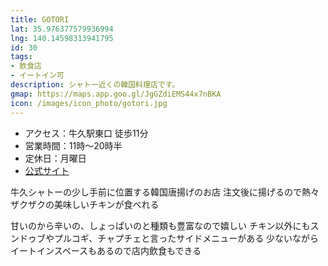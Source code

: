 ```yaml
---
title: GOTORI
lat: 35.976377579936994
lng: 140.14598313941795
id: 30
tags:
- 飲食店
- イートイン可
description: シャトー近くの韓国料理店です。
gmap: https://maps.app.goo.gl/JgGZdiEMS44x7nBKA
icon: /images/icon_photo/gotori.jpg
---
```


<LinkedImage
  basename="hamyu044/gotori-menu"
/>

- アクセス：牛久駅東口 徒歩11分
- 営業時間：11時～20時半
- 定休日：月曜日
- [公式サイト](https://gotori55.com/)

牛久シャトーの少し手前に位置する韓国唐揚げのお店
注文後に揚げるので熱々ザクザクの美味しいチキンが食べれる

甘いのから辛いの、しょっぱいのと種類も豊富なので嬉しい
チキン以外にもスンドゥブやプルコギ、チャプチェと言ったサイドメニューがある
少ないながらイートインスペースもあるので店内飲食もできる

<LinkedImage
  basename="hamyu044/gotori-entrance"
/>

